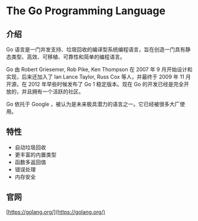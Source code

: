 # The Go Programming Language

## 介绍

Go 语言是一门并发支持、垃圾回收的编译型系统编程语言，旨在创造一门具有静态类型、高效、可移植、可靠性和简单的编程语言。

Go 由 Robert Griesemer, Rob Pike, Ken Thompson 在 2007 年 9 月开始设计和实现，后来还加入了 Ian Lance Taylor, Russ Cox 等人，并最终于 2009 年 11 月开源，在 2012 年早些时候发布了 Go 1 稳定版本。现在 Go 的开发已经是完全开放的，并且拥有一个活跃的社区。

Go 依托于 Google ，被认为是未来极具潜力的语言之一。它已经被很多大厂使用。

## 特性

- 自动垃圾回收
- 更丰富的内置类型
- 函数多返回值
- 错误处理
- 内存安全

## 官网

[https://golang.org/](https://golang.org/)
